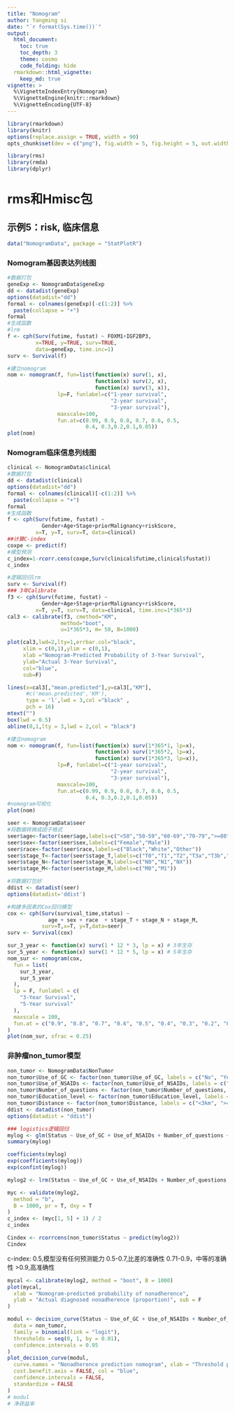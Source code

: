 ```yaml
---
title: "Nomogram"
author: Yangming si
date: "`r format(Sys.time())`"
output:
  html_document:
    toc: true
    toc_depth: 3
    theme: cosmo
    code_folding: hide
  rmarkdown::html_vignette:
    keep_md: true
vignette: >
  %\VignetteIndexEntry{Nomogram}
  %\VignetteEngine{knitr::rmarkdown}
  %\VignetteEncoding{UTF-8}
---
```


```r
library(rmarkdown)
library(knitr)
options(replace.assign = TRUE, width = 90)
opts_chunk$set(dev = c("png"), fig.width = 5, fig.height = 5, out.width = "800px", fig.align = "center", fig.pos = "htbp", fig.retina = FALSE, dev.args = list(pointsize = 11), cache = FALSE, dpi = 600)
```

``` r
library(rms)
library(rmda)
library(dplyr)
```

# rms和Hmisc包

## 示例5：risk, 临床信息

``` r
data("NomogramData", package = "StatPlotR")
```

### Nomogram基因表达列线图

``` r
#数据打包
geneExp <- NomogramData$geneExp
dd <- datadist(geneExp)
options(datadist="dd")
formal <- colnames(geneExp)[-c(1:2)] %>%
  paste(collapse = "+")
formal
#生成函数
#lrm
f <- cph(Surv(futime, fustat) ~ FOXM1+IGF2BP3, 
         x=TRUE, y=TRUE, surv=TRUE,
         data=geneExp, time.inc=1)
surv <- Survival(f)
```

``` r
#建立nomogram
nom <- nomogram(f, fun=list(function(x) surv(1, x), 
                            function(x) surv(2, x), 
                            function(x) surv(3, x)), 
                lp=F, funlabel=c("1-year survival", 
                                 "2-year survival", 
                                 "3-year survival"), 
                maxscale=100, 
                fun.at=c(0.99, 0.9, 0.8, 0.7, 0.6, 0.5, 
                         0.4, 0.3,0.2,0.1,0.05)) 
plot(nom)
```

### Nomogram临床信息列线图

``` r
clinical <- NomogramData$clinical
#数据打包
dd <- datadist(clinical)
options(datadist="dd")
formal <- colnames(clinical)[-c(1:2)] %>%
  paste(collapse = "+")
formal
#生成函数
f <- cph(Surv(futime, fustat) ~ 
           Gender+Age+Stage+priorMalignancy+riskScore, 
         x=T, y=T, surv=T, data=clinical)
##计算C-index
coxpe <- predict(f)
#模型预测
c_index=1-rcorr.cens(coxpe,Surv(clinical$futime,clinical$fustat))
c_index

#逻辑回归lrm
surv <- Survival(f)
### 3年Calibrate
f3 <- cph(Surv(futime, fustat) ~ 
           Gender+Age+Stage+priorMalignancy+riskScore, 
         x=T, y=T, surv=T, data=clinical, time.inc=1*365*3)
cal3 <- calibrate(f3, cmethod="KM", 
                 method="boot", 
                 u=1*365*3, m= 50, B=1000)
```

``` r
plot(cal3,lwd=2,lty=1,errbar.col="black",
     xlim = c(0,1),ylim = c(0,1),
     xlab ="Nomogram-Predicted Probability of 3-Year Survival",
     ylab="Actual 3-Year Survival",
     col="blue",
     sub=F)

lines(x=cal3[,"mean.predicted"],y=cal3[,"KM"],
      #c('mean.predicted','KM'),
      type = 'l',lwd = 3,col ="black" ,
      pch = 16)
mtext("")
box(lwd = 0.5)
abline(0,1,lty = 3,lwd = 2,col = "black")
```

``` r
#建立nomogram
nom <- nomogram(f, fun=list(function(x) surv(1*365*1, lp=x), 
                            function(x) surv(1*365*2, lp=x), 
                            function(x) surv(1*365*3, lp=x)), 
                lp=F, funlabel=c("1-year survival", 
                                 "2-year survival", 
                                 "3-year survival"), 
                maxscale=100, 
                fun.at=c(0.99, 0.9, 0.8, 0.7, 0.6, 0.5, 
                         0.4, 0.3,0.2,0.1,0.05))  
#nomogram可视化
plot(nom)
```

``` r
seer <- NomogramData$seer
#将数据转换成因子格式 
seer$age<-factor(seer$age,labels=c("<50","50-59","60-69","70-79",">=80"))
seer$sex<-factor(seer$sex,labels=c("Female","Male"))
seer$race<-factor(seer$race,labels=c("Black","White","Other"))
seer$stage_T<-factor(seer$stage_T,labels=c("T0","T1","T2","T3a","T3b","T3NOS","T4","TX"))
seer$stage_N<-factor(seer$stage_N,labels=c("N0","N1","NX"))
seer$stage_M<-factor(seer$stage_M,labels=c("M0","M1"))

#将数据打包好
ddist <- datadist(seer)
options(datadist='ddist')

#构建多因素的Cox回归模型
cox <- cph(Surv(survival_time,status) ~
             age + sex + race  + stage_T + stage_N + stage_M,
           surv=T,x=T, y=T,data=seer) 
surv <- Survival(cox)
```

``` r
sur_3_year <- function(x) surv(1 * 12 * 3, lp = x) # 3年生存
sur_5_year <- function(x) surv(1 * 12 * 5, lp = x) # 5年生存
nom_sur <- nomogram(cox,
  fun = list(
    sur_3_year,
    sur_5_year
  ),
  lp = F, funlabel = c(
    "3-Year Survival",
    "5-Year survival"
  ),
  maxscale = 100,
  fun.at = c("0.9", "0.8", "0.7", "0.6", "0.5", "0.4", "0.3", "0.2", "0.1")
)
plot(nom_sur, xfrac = 0.25)
```

### 非肿瘤non_tumor模型

``` r
non_tumor <- NomogramData$NonTumor
non_tumor$Use_of_GC <- factor(non_tumor$Use_of_GC, labels = c("No", "Yes"))
non_tumor$Use_of_NSAIDs <- factor(non_tumor$Use_of_NSAIDs, labels = c("No", "Yes"))
non_tumor$Number_of_questions <- factor(non_tumor$Number_of_questions, labels = c("0", "1", ">=2"))
non_tumor$Education_level <- factor(non_tumor$Education_level, labels = c("Primary", "Secondary", "Higher"))
non_tumor$Distance <- factor(non_tumor$Distance, labels = c("<3km", ">=3km"))
ddist <- datadist(non_tumor)
options(datadist = "ddist")

### logistics逻辑回归
mylog <- glm(Status ~ Use_of_GC + Use_of_NSAIDs + Number_of_questions + Education_level + Distance, family = binomial(link = "logit"), data = non_tumor)
summary(mylog)
```

``` r
coefficients(mylog)
exp(coefficients(mylog))
exp(confint(mylog))
```

``` r
mylog2 <- lrm(Status ~ Use_of_GC + Use_of_NSAIDs + Number_of_questions + Education_level + Distance, data = non_tumor, x = T, y = T)

myc <- validate(mylog2,
  method = "b",
  B = 1000, pr = T, dxy = T
)
c_index <- (myc[1, 5] + 1) / 2
c_index

Cindex <- rcorrcens(non_tumor$Status ~ predict(mylog2))
Cindex
```

c-index: 0.5,模型没有任何预测能力 0.5-0.7,比差的准确性 0.71-0.9，中等的准确性 \>0.9,高准确性

``` r
mycal <- calibrate(mylog2, method = "boot", B = 1000)
plot(mycal,
  xlab = "Nomogram-predicted probability of nonadherence",
  ylab = "Actual diagnosed nonadherence (proportion)", sub = F
)
```

``` r
modul <- decision_curve(Status ~ Use_of_GC + Use_of_NSAIDs + Number_of_questions + Education_level + Distance,
  data = non_tumor,
  family = binomial(link = "logit"),
  thresholds = seq(0, 1, by = 0.01),
  confidence.intervals = 0.95
)
plot_decision_curve(modul,
  curve.names = "Nonadherence prediction nomogram", xlab = "Threshold probability",
  cost.benefit.axis = FALSE, col = "blue",
  confidence.intervals = FALSE,
  standardize = FALSE
)
# modul
# 净获益率
```
